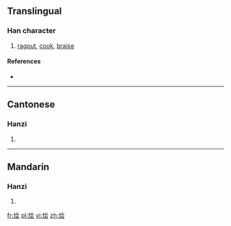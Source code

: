 {{also|燴}}
==Translingual==

===Han character===
{{Han char|rn=86|rad=火|as=06|sn=10|four=|canj=火人一戈 (FOMI)}}

# [[ragout]], [[cook]], [[braise]]

====References====
* {{Han ref|kx=0671.081|hdz=32200.120|uh=70E9|ud=28905}}

----

==Cantonese==

===Hanzi===
{{yue-hanzi|jyut=|y=wui6|tra=燴}}

# {{defn|Cantonese|sort=火06}}

----

==Mandarin==

===Hanzi===
{{cmn-hanzi|tra=燴|pin=[[huì]] ([[hui4]])|wg=hui<sup>4</sup>}}

# {{defn|Mandarin|sort=火06}}

[[fr:烩]]
[[pl:烩]]
[[vi:烩]]
[[zh:烩]]